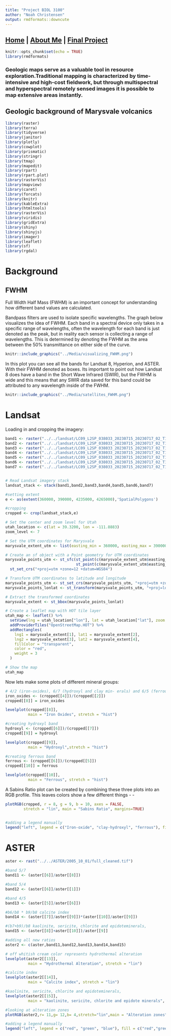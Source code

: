 ```yaml
---
title: "Project BIOL 3100"
author: "Noah Christensen"
output: rmdformats::downcute
---
```


## **[Home](http://Noahjc26.github.io/index.html)** | **[About Me](http://Noahjc26.github.io/about_me/index.html)** | **[Final Project](http://Noahjc26.github.io/final_project/index.html)**

```r
knitr::opts_chunk$set(echo = TRUE)
library(rmdformats)
```


### Geologic maps serve as a valuable tool in resource exploration.Traditional mapping is characterized by time-intensive and high-cost fieldwork, but through multispectral and hyperspectral remotely sensed images it is possible to map extensive areas instantly.

## Geologic background of Marysvale volcanics


```r
library(raster)
library(terra)
library(tidyverse)
library(janitor)
library(plotly)
library(cowplot)
library(prismatic)
library(stringr)
library(tmap)
library(mapedit)
library(rpart)
library(rpart.plot)
library(rasterVis)
library(mapview)
library(caret)
library(forcats)
library(knitr)
library(kableExtra)
library(htmltools)
library(rasterVis)
library(viridis)
library(gridExtra)
library(shiny)
library(shinyjs)
library(imager)
library(leaflet)
library(sf)
library(rgdal)
```


# **Background**

## FWHM
Full Width Half Mass (FWHM) is an important concept for understanding how different band values are calculated.

Bandpass filters are used to isolate specific wavelengths.
The graph below visualizes the idea of FWHM. Each band in a spectral device only takes in a specific range of wavelengths, often the wavelength for each band is just denoted as the peak, but in reality each sensor is collecting a range of wavelengths.
This is determined by denoting the FWHM as the area between the 50% transmittance on either side of the curve.

```r
knitr::include_graphics("../Media/visualizing_FWHM.png")
```


In this plot you can see all the bands for Landsat 8, Hyperion, and ASTER. With their FWHM denoted as boxes. 
Its important to point out how Landsat 8 does have a band in the Short Wave Infrared (SWIR), but the FWHM is wide and this means that any SWIR data saved for this band could be attributed to any wavelength inside of the FWHM.

```r
knitr::include_graphics("../Media/satellites_FWHM.png")
```

# **Landsat**

Loading in and cropping the imagery:

```r


band1 <- raster("../../landsat/LC09_L2SP_038033_20230715_20230717_02_T1/LC09_L2SP_038033_20230715_20230717_02_T1_SR_B1.TIF")
band2 <- raster("../../landsat/LC09_L2SP_038033_20230715_20230717_02_T1/LC09_L2SP_038033_20230715_20230717_02_T1_SR_B2.TIF")
band3 <- raster("../../landsat/LC09_L2SP_038033_20230715_20230717_02_T1/LC09_L2SP_038033_20230715_20230717_02_T1_SR_B3.TIF")
band4 <- raster("../../landsat/LC09_L2SP_038033_20230715_20230717_02_T1/LC09_L2SP_038033_20230715_20230717_02_T1_SR_B4.TIF")
band5 <- raster("../../landsat/LC09_L2SP_038033_20230715_20230717_02_T1/LC09_L2SP_038033_20230715_20230717_02_T1_SR_B5.TIF")
band6 <- raster("../../landsat/LC09_L2SP_038033_20230715_20230717_02_T1/LC09_L2SP_038033_20230715_20230717_02_T1_SR_B6.TIF")
band7 <- raster("../../landsat/LC09_L2SP_038033_20230715_20230717_02_T1/LC09_L2SP_038033_20230715_20230717_02_T1_SR_B7.TIF")


# Read Landsat imagery stack
landsat_stack <- stack(band1,band2,band3,band4,band5,band6,band7)

#setting extent
e <- as(extent(360000, 390000, 4235000, 4265000),'SpatialPolygons')

#cropping
cropped <- crop(landsat_stack,e)
```

```r

# Set the center and zoom level for Utah
utah_location <- c(lat = 39.3200, lon = -111.8883)
zoom_level <- 7

# Set the UTM coordinates for Marysvale
marysvale_extent_utm <- list(easting_min = 360000, easting_max = 390000, northing_min = 4235000, northing_max = 4265000)

# Create an sf object with a Point geometry for UTM coordinates
marysvale_points_utm <- st_sfc(st_point(c(marysvale_extent_utm$easting_min, marysvale_extent_utm$northing_min)),
                               st_point(c(marysvale_extent_utm$easting_max, marysvale_extent_utm$northing_max))) %>%
  st_set_crs("+proj=utm +zone=12 +datum=WGS84")

# Transform UTM coordinates to latitude and longitude
marysvale_points_utm <- st_set_crs(marysvale_points_utm, "+proj=utm +zone=12 +datum=WGS84")
marysvale_points_lonlat <- st_transform(marysvale_points_utm, "+proj=longlat +datum=WGS84")

# Extract the transformed coordinates
marysvale_extent <- st_bbox(marysvale_points_lonlat)

# Create a leaflet map with HOT tile layer
utah_map <- leaflet() %>%
  setView(lng = utah_location["lon"], lat = utah_location["lat"], zoom = zoom_level) %>%
  addProviderTiles("OpenStreetMap.HOT") %>%
  addRectangles(
    lng1 = marysvale_extent[1], lat1 = marysvale_extent[2],
    lng2 = marysvale_extent[3], lat2 = marysvale_extent[4],
    fillColor = "transparent",
    color = "red",
    weight = 3
  )

# Show the map
utah_map

```



Now lets make some plots of different mineral groups:

```r
# 4/2 (iron-oxides), 6/7 (hydroxyl and clay min- erals) and 6/5 (ferrous minerals) 
iron_oxides <- (cropped[[4]])/(cropped[[2]])
cropped[[8]] = iron_oxides

levelplot(cropped[[8]], 
          main = "Iron Oxides", stretch = "hist")

#creating hydroxyl band
hydroxyl <- (cropped[[6]])/(cropped[[7]])
cropped[[9]] = hydroxyl

levelplot(cropped[[9]], 
          main = "Hydroxyl",stretch = "hist")

#creating ferrous band
ferrous <- (cropped[[6]])/(cropped[[5]])
cropped[[10]] = ferrous

levelplot(cropped[[10]], 
          main = "Ferrous", stretch = "hist")
```


A Sabins Ratio plot can be created by combining these three plots into an RGB profile.
This leaves colors show a few different things
-
-

```r
plotRGB(cropped, r = 8, g = 9, b = 10, axes = FALSE, 
        stretch = "lin", main = "Sabins Ratio", margins=TRUE)


#adding a legend manually
legend("left", legend = c("Iron-oxide", "clay-hydroxyl", "ferrous"), fill = c("red","green","blue"))
```



# **ASTER**
```r
aster <- rast("../../ASTER/2005_10_01/full_cleaned.tif")

#band 5/7
band11 <- (aster[[6]]/aster[[8]])

#band 5/4
band12 <- (aster[[6]]/aster[[1]])

#band 4/5
band13 <- (aster[[5]]/aster[[6]])

#b6/b8 * b9/b8 calcite index
band14 <- (aster[[7]]/aster[[9]])*(aster[[10]]/aster[[9]])

#(b7+b9)/b8 kaolinite, sericite, chlorite and epidoteminerals,
band15 <- (aster[[8]]+aster[[10]])/aster[[9]]

#adding all new ratios
aster2 <- c(aster,band11,band12,band13,band14,band15)

# off whitish cream color represents hydrothermal alteration
levelplot(aster2[[13]], 
          main = "Hydrothermal Alteration", stretch = "lin")

#calcite index
levelplot(aster2[[14]],
          main = "Calcite index", stretch = "lin")

#kaolinite, sericite, chlorite and epidoteminerals,
levelplot(aster2[[15]],
          main = "kaolinite, sericite, chlorite and epidote minerals", stretch = "lin")


```


```r
#looking at alteration zones
plotRGB(aster2,r= 11,g= 12,b= 4,stretch="lin",main = "Alteration zones",axes=FALSE, margins = TRUE)

#adding a legend manually
legend("left", legend = c("red", "green", "blue"), fill = c("red","green","blue"))
```

